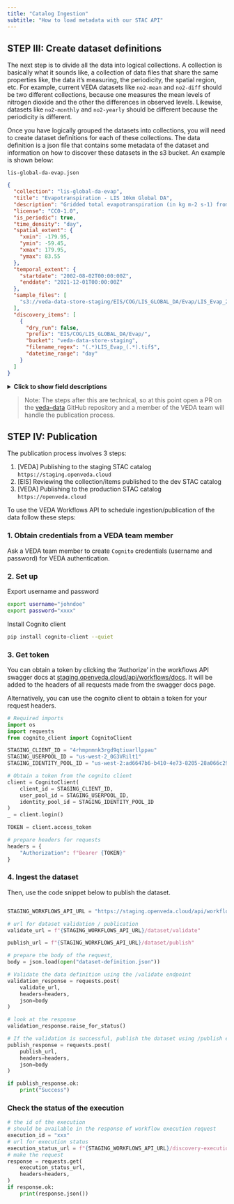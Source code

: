```yaml
---
title: "Catalog Ingestion"
subtitle: "How to load metadata with our STAC API"
---
```


## STEP III: Create dataset definitions

The next step is to divide all the data into logical collections. A collection is basically what it sounds like, a collection of data files that share the same properties like, the data it's measuring, the periodicity, the spatial region, etc. For example, current VEDA datasets like `no2-mean` and `no2-diff` should be two different collections, because one measures the mean levels of nitrogen dioxide and the other the differences in observed levels. Likewise, datasets like `no2-monthly` and `no2-yearly` should be different because the periodicity is different.

Once you have logically grouped the datasets into collections, you will need to create dataset definitions for each of these collections. The data definition is a json file that contains some metadata of the dataset and information on how to discover these datasets in the s3 bucket. An example is shown below:

`lis-global-da-evap.json`

```json
{
  "collection": "lis-global-da-evap",
  "title": "Evapotranspiration - LIS 10km Global DA",
  "description": "Gridded total evapotranspiration (in kg m-2 s-1) from 10km global LIS with assimilation",
  "license": "CC0-1.0",
  "is_periodic": true,
  "time_density": "day",
  "spatial_extent": {
    "xmin": -179.95,
    "ymin": -59.45,
    "xmax": 179.95,
    "ymax": 83.55
  },
  "temporal_extent": {
    "startdate": "2002-08-02T00:00:00Z",
    "enddate": "2021-12-01T00:00:00Z"
  },
  "sample_files": [
    "s3://veda-data-store-staging/EIS/COG/LIS_GLOBAL_DA/Evap/LIS_Evap_200208020000.d01.cog.tif"
  ],
  "discovery_items": [
    {
      "dry_run": false,
      "prefix": "EIS/COG/LIS_GLOBAL_DA/Evap/",
      "bucket": "veda-data-store-staging",
      "filename_regex": "(.*)LIS_Evap_(.*).tif$",
      "datetime_range": "day"
    }
  ]
}
```
<details>
    <summary><strong>Click to show field descriptions</strong></summary>

The following table describes what each of these fields mean:

| field  | description  | allowed value | example
|---|---|---|---|
|  `collection` | the id of the collection  | lowercase letters with optional "-" delimeters  | `no2-monthly-avg` |
|  `title` | a short human readable title for the collection  |  string with 5-6 words | "Average  NO2 measurements (Monthly)" |
|  `description` | a detailed description for the dataset | should include what the data is, what sensor was used to measure, where the data was pulled/derived from, etc  |  |
|  `license` | license for data use; Default open license: `CC0-1.0`  |  [SPDX license id](https://spdx.org/licenses/) | `CC0-1.0 ` |
|  `is_periodic` | is the data periodic? specifies if the data files repeat at a uniform time interval | `true` \| `false`  | `true`
|  `time_density` | the time step in which we want to navigate the dataset in the dashboard | `year` \| `month` \| `day` \| `hour` \| `minute` \| `null`  |
|  `spatial_extent` | the spatial extent of the collection; a bounding box that includes all the data files in the collection   |   | `{"xmin": -180, "ymin": -90, "xmax": 180, "ymax": 90}` |
|  `spatial_extent["xmin"]` |  left x coordinate of the spatial extent bounding box  | -180 <= xmin <= 180; xmin < xmax  | `23` |
|  `spatial_extent["ymin"]` |  bottom y coordinate of the spatial extent bounding box  | -90 <= ymin <= 90; ymin < ymax  | `-40` |
|  `spatial_extent["xmax"]` |  right x coordinate of the spatial extent bounding box  | -180 <= xmax <= 180; xmax > xmin  | `150` |
|  `spatial_extent["ymax"]` |  top y coordinate of the spatial extent bounding box  | -90 <= ymax <= 90; ymax > ymin  | `40` |
|  `temporal_extent` | temporal extent that covers all the data files in the collection  |   | `{"start_date": "2002-08-02T00:00:00Z", "end_date": "2021-12-01T00:00:00Z"}` |
|  `temporal_extent["start_date"]` | the `start_date` of the dataset  | iso datetime that ends in `Z`  | `2002-08-02T00:00:00Z` |
|  `temporal_extent["end_date"]` | the `end_date` of the dataset  | iso datetime that ends in `Z`  | `2021-12-01T00:00:00Z` |
|  `sample_files` | a list of s3 urls for the sample files that go into the collection  |   | `[ "s3://veda-data-store-staging/no2-diff/no2-diff_201506.tif", "s3://veda-data-store-staging/no2-diff/no2-diff_201507.tif"]` |
|  `discovery_items["discovery"]` |  where to discover the data from; currently supported are s3 buckets and cmr | `s3` \| `cmr` | `s3` |
|  `discovery_items["cogify"]` |  does the file need to be converted to a cloud optimized geptiff (COG)? `false` if it is already a COG | `true` \| `false`  | `false` |
|  `discovery_items["upload"]` | does it need to be uploaded to the veda s3 bucket? `false` if it already exists in `veda-data-store-staging` |  `true` \| `false` | `false` |
|  `discovery_items["dry_run"]` | if set to `true`, the items will go through the pipeline, but won't actually publish to the stac catalog; useful for testing purposes | `true` \| `false`  | `false` |
|  `discovery_items["bucket"]` | the s3 bucket where the data is uploaded to | any bucket that the data pipelines has access to | `veda-data-store-staging` \| `climatedashboard-data` \| `{any-public-bucket}` | `veda-data-store-staging` |
|  `discovery_items["prefix"]`| within the s3 bucket, the prefix or path to the "folder" where the data files exist | any valid path winthin the bucket  | `EIS/COG/LIS_GLOBAL_DA/Evap/` |
|  `discovery_items["filename_regex"]` |  a common filename pattern that all the files in the collection follow | a valid regex expression  | `(.*)LIS_Evap_(.*).cog.tif$` |
|  `discovery_items["datetime_range"]` | based on the naming convention in [STEP I](#STEP I: Prepare the data), the datetime range to be extracted from the filename |  `year` \| `month` \| `day` | `year` |

</details>


> Note: The steps after this are technical, so at this point open a PR on the [veda-data](https://github.com/NASA-IMPACT/veda-data) GitHub repository and a member of the VEDA team will handle the publication process.



## STEP IV: Publication

The publication process involves 3 steps:

1. [VEDA] Publishing to the staging STAC catalog `https://staging.openveda.cloud`
2. [EIS] Reviewing the collection/items published to the dev STAC catalog
3. [VEDA] Publishing to the production STAC catalog `https://openveda.cloud`

To use the VEDA Workflows API to schedule ingestion/publication of the data follow these steps:

### 1. Obtain credentials from a VEDA team member

Ask a VEDA team member to create `Cognito` credentials (username and password) for VEDA authentication.

### 2. Set up

Export username and password

```bash
export username="johndoe"
export password="xxxx"
```

Install Cognito client
```bash
pip install cognito-client --quiet
```

### 3. Get token

You can obtain a token by clicking the 'Authorize' in the workflows API swagger docs at [staging.openveda.cloud/api/workflows/docs](https://staging.openveda.cloud/api/workflows/docs). It will be added to the headers of all requests made from the swagger docs page. 

Alternatively, you can use the cognito client to obtain a token for your request headers.
```python
# Required imports
import os
import requests
from cognito_client import CognitoClient

STAGING_CLIENT_ID = "4rhmpnmnk3rgd9qtiuarllppau"
STAGING_USERPOOL_ID = "us-west-2_0G3VRilt1"
STAGING_IDENTITY_POOL_ID = "us-west-2:ad6647b6-b410-4e73-8205-28a066c290fb"

# Obtain a token from the cognito client 
client = CognitoClient(
    client_id = STAGING_CLIENT_ID,
    user_pool_id = STAGING_USERPOOL_ID,
    identity_pool_id = STAGING_IDENTITY_POOL_ID
)
_ = client.login()

TOKEN = client.access_token

# prepare headers for requests
headers = {
    "Authorization": f"Bearer {TOKEN}"
}
```

### 4. Ingest the dataset

Then, use the code snippet below to publish the dataset.

```python

STAGING_WORKFLOWS_API_URL = "https://staging.openveda.cloud/api/workflows"

# url for dataset validation / publication
validate_url = f"{STAGING_WORKFLOWS_API_URL}/dataset/validate"

publish_url = f"{STAGING_WORKFLOWS_API_URL}/dataset/publish"

# prepare the body of the request,
body = json.load(open("dataset-definition.json"))

# Validate the data definition using the /validate endpoint
validation_response = requests.post(
    validate_url,
    headers=headers,
    json=body
)

# look at the response
validation_response.raise_for_status()

# If the validation is successful, publish the dataset using /publish endpoint
publish_response = requests.post(
    publish_url,
    headers=headers,
    json=body
)

if publish_response.ok:
    print("Success")
```

### Check the status of the execution

```python
# the id of the execution
# should be available in the response of workflow execution request
execution_id = "xxx"
# url for execution status
execution_status_url = f"{STAGING_WORKFLOWS_API_URL}/discovery-executions/{execution_id}"
# make the request
response = requests.get(
    execution_status_url,
    headers=headers,
)
if response.ok:
    print(response.json())
```